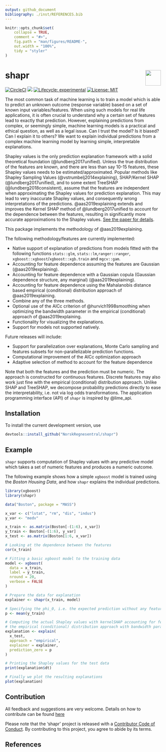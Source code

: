 ```yaml
---
output: github_document
bibliography: ./inst/REFERENCES.bib
---
```


<!-- README.md is generated from README.Rmd. Please edit that file -->

```r
knitr::opts_chunk$set(
    collapse = TRUE,
    comment = "#>",
    fig.path = "man/figures/README-",
    out.width = "100%",
    tidy = "styler"
)

```

# shapr <img src="man/figures/NR-logo_utvidet_r32g60b136_small.png" align="right" height="50px"/>

<!-- badges: start -->
[![CircleCI](https://img.shields.io/circleci/build/github/NorskRegnesentral/shapr/master.svg)](https://circleci.com/gh/NorskRegnesentral/shapr)
![](https://github.com/NorskRegnesentral/shapr/workflows/.github/workflows/main.yml/badge.svg)
[![Lifecycle: experimental](https://img.shields.io/badge/lifecycle-experimental-orange.svg)](https://www.tidyverse.org/lifecycle/#experimental)
[![License: MIT](https://img.shields.io/badge/License-MIT-yellow.svg)](https://opensource.org/licenses/MIT)
<!-- badges: end -->

The most common task of machine learning is to train a model which is able to predict an unknown outcome (response variable) based on a set of known input variables/features.
When using such models for real life applications, it is often crucial to understand why a certain set of features lead to exactly that prediction.
However, explaining predictions from complex, or seemingly simple, machine learning models is a practical and ethical question, as well as a legal issue. Can I trust the model? Is it biased? Can I explain it to others? We want to explain individual predictions from a complex machine learning model by learning simple, interpretable  explanations.

Shapley values is the only prediction explanation framework with a solid theoretical foundation (@lundberg2017unified). Unless the true distribution of the features are known, and there are less than say 10-15 features, these Shapley values needs to be estimated/approximated. 
Popular methods like Shapley Sampling Values (@vstrumbelj2014explaining), SHAP/Kernel SHAP (@lundberg2017unified), and to some extent TreeSHAP (@lundberg2018consistent), assume that the features are independent when approximating the Shapley values for prediction explanation. This may lead to very inaccurate Shapley values, and consequently wrong interpretations of the predictions. @aas2019explaining extends and improves the Kernel SHAP method of @lundberg2017unified to account for the dependence between the features, resulting in significantly more accurate approximations to the Shapley values. 
[See the paper for details](https://arxiv.org/abs/1903.10464).

This package implements the methodology of @aas2019explaining.

The following methodology/features are currently implemented:

-   Native support of explanation of predictions from models fitted with the following functions 
`stats::glm`, `stats::lm`,`ranger::ranger`, `xgboost::xgboost`/`xgboost::xgb.train` and `mgcv::gam`.
-   Accounting for feature dependence assuming the features are Gaussian (@aas2019explaining).
-   Accounting for feature dependence with a Gaussian copula (Gaussian dependence structure, any marginal) (@aas2019explaining).
-   Accounting for feature dependence using the Mahalanobis distance based empirical (conditional) distribution approach of @aas2019explaining.
-   Combine any of the three methods.
-   Optional use of the AICc criterion of @hurvich1998smoothing when optimizing the bandwidth parameter in the empirical (conditional) approach of @aas2019explaining.
-   Functionality for visualizing the explanations.
-   Support for models not supported natively.

<!--
Current methodological restrictions:

- The features must follow a continuous distribution
- Discrete features typically work just fine in practice although the theory breaks down
- Ordered/unordered categorical features are not supported
-->

Future releases will include:

-   Support for parallelization over explanations, Monte Carlo sampling and features subsets for non-parallelizable prediction functions.
-   Computational improvement of the AICc optimization approach
-   Adaptive selection of method to account for the feature dependence

Note that both the features and the prediction must be numeric. The approach is constructed for continuous features. Discrete features may also work just fine with the empirical (conditional) distribution approach.
Unlike SHAP and TreeSHAP, we decompose probability predictions directly to ease the interpretability, i.e. not via log odds transformations.
The application programming interface (API) of `shapr` is inspired by @lime_api.

## Installation

To install the current development version, use

```r
devtools::install_github("NorskRegnesentral/shapr")
```

## Example
`shapr` supports computation of Shapley values with any predictive model which takes a set of numeric features and produces a numeric outcome. 

The following example shows how a simple `xgboost` model is trained using the *Boston Housing Data*, and how `shapr` explains the individual predictions. 


```r
library(xgboost)
library(shapr)

data("Boston", package = "MASS")

x_var <- c("lstat", "rm", "dis", "indus")
y_var <- "medv"

x_train <- as.matrix(Boston[-(1:6), x_var])
y_train <- Boston[-(1:6), y_var]
x_test <- as.matrix(Boston[1:6, x_var])

# Looking at the dependence between the features
cor(x_train)

# Fitting a basic xgboost model to the training data
model <- xgboost(
  data = x_train,
  label = y_train,
  nround = 20,
  verbose = FALSE
)

# Prepare the data for explanation
explainer <- shapr(x_train, model)

# Specifying the phi_0, i.e. the expected prediction without any features
p <- mean(y_train)

# Computing the actual Shapley values with kernelSHAP accounting for feature dependence using
# the empirical (conditional) distribution approach with bandwidth parameter sigma = 0.1 (default)
explanation <- explain(
  x_test,
  approach = "empirical",
  explainer = explainer,
  prediction_zero = p
)

# Printing the Shapley values for the test data
print(explanation$dt)

# Finally we plot the resulting explanations
plot(explanation)
```

## Contribution

All feedback and suggestions are very welcome. Details on how to contribute can be found 
[here](./.github/CONTRIBUTING.md)

Please note that the 'shapr' project is released with a
[Contributor Code of Conduct](CODE_OF_CONDUCT.md).
By contributing to this project, you agree to abide by its terms.

## References


